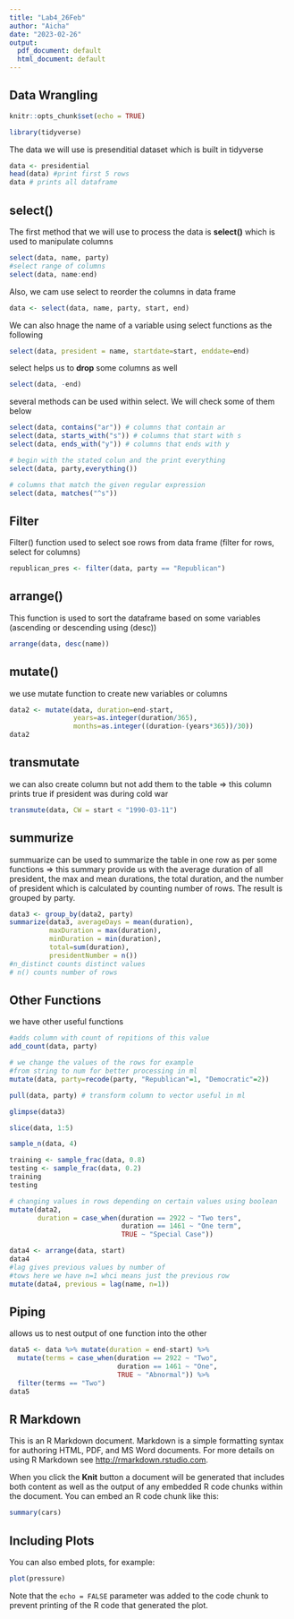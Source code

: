 ---
title: "Lab4_26Feb"
author: "Aicha"
date: "2023-02-26"
output:
  pdf_document: default
  html_document: default
---
## Data Wrangling

```{r setup, include=FALSE}
knitr::opts_chunk$set(echo = TRUE)
```

```{r}
library(tidyverse)
```

The data we will use is presenditial dataset which is built in tidyverse
```{r}
data <- presidential
head(data) #print first 5 rows
data # prints all dataframe
```

## select()
The first method that we will use to process the data is **select()** which is used to manipulate columns

```{r}
select(data, name, party) 
#select range of columns
select(data, name:end)
```
Also, we cam use select to reorder the columns in data frame

```{r}
data <- select(data, name, party, start, end)
```

We can also hnage the name of a variable using select functions as the following

```{r}
select(data, president = name, startdate=start, enddate=end)
```
select helps us to **drop** some columns as well

```{r}
select(data, -end)
```

several methods can be used within select. We will check some of them below

```{r}
select(data, contains("ar")) # columns that contain ar
select(data, starts_with("s")) # columns that start with s
select(data, ends_with("y")) # columns that ends with y

# begin with the stated colun and the print everything
select(data, party,everything()) 

# columns that match the given regular expression 
select(data, matches("^s")) 
```
## Filter
Filter() function used to select soe rows from data frame (filter for rows, select for columns)

```{r}
republican_pres <- filter(data, party == "Republican")
```

## arrange()
This function is used to sort the dataframe based on some variables (ascending or descending using (desc))

```{r}
arrange(data, desc(name))
```

## mutate()
we use mutate function to create new variables or columns

```{r}
data2 <- mutate(data, duration=end-start,
                years=as.integer(duration/365), 
                months=as.integer((duration-(years*365))/30))
data2
```
## transmutate
we can also create column but not add them to the table 
=> this column prints true if president was during cold war

```{r}
transmute(data, CW = start < "1990-03-11")
```

## summurize
summuarize can be used to summarize the table in one row as per some functions
=> this summary provide us with the average duration of all president, the max and mean durations, the total duration, and the number of president which is calculated by counting number of rows. The result is grouped by party.

```{r}
data3 <- group_by(data2, party)
summarize(data3, averageDays = mean(duration),
          maxDuration = max(duration),
          minDuration = min(duration),
          total=sum(duration),
          presidentNumber = n())
#n_distinct counts distinct values
# n() counts number of rows
```
## Other Functions
we have other useful functions

```{r}
#adds column with count of repitions of this value
add_count(data, party) 

# we change the values of the rows for example 
#from string to num for better processing in ml 
mutate(data, party=recode(party, "Republican"=1, "Democratic"=2))

pull(data, party) # transform column to vector useful in ml

glimpse(data3)

slice(data, 1:5)

sample_n(data, 4)

training <- sample_frac(data, 0.8)
testing <- sample_frac(data, 0.2)
training
testing
```
```{r}
# changing values in rows depending on certain values using boolean 
mutate(data2, 
       duration = case_when(duration == 2922 ~ "Two ters",
                            duration == 1461 ~ "One term",
                            TRUE ~ "Special Case"))
```

```{r}
data4 <- arrange(data, start)
data4
#lag gives previous values by number of 
#tows here we have n=1 whci means just the previous row
mutate(data4, previous = lag(name, n=1)) 
```

## Piping
allows us to nest output of one function into the other

```{r}
data5 <- data %>% mutate(duration = end-start) %>%
  mutate(terms = case_when(duration == 2922 ~ "Two",
                           duration == 1461 ~ "One",
                           TRUE ~ "Abnormal")) %>%
  filter(terms == "Two")
data5
```

## R Markdown

This is an R Markdown document. Markdown is a simple formatting syntax for authoring HTML, PDF, and MS Word documents. For more details on using R Markdown see <http://rmarkdown.rstudio.com>.

When you click the **Knit** button a document will be generated that includes both content as well as the output of any embedded R code chunks within the document. You can embed an R code chunk like this:

```{r cars}
summary(cars)
```

## Including Plots

You can also embed plots, for example:

```{r pressure, echo=FALSE}
plot(pressure)
```

Note that the `echo = FALSE` parameter was added to the code chunk to prevent printing of the R code that generated the plot.
